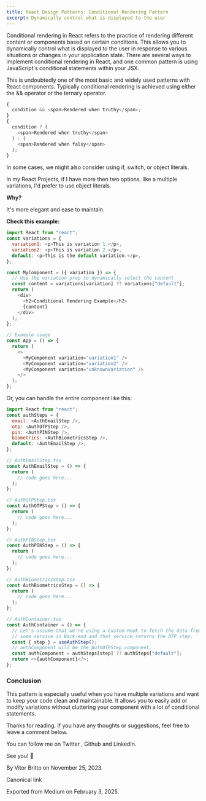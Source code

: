 ```yaml
---
title: React Design Patterns: Conditional Rendering Pattern
excerpt: Dynamically control what is displayed to the user
---
```


Conditional rendering in React refers to the practice of rendering different content or components based on certain conditions. This allows you to dynamically control what is displayed to the user in response to various situations or changes in your application state. There are several ways to implement conditional rendering in React, and one common pattern is using JavaScript's conditional statements within your JSX.

This is undoubtedly one of the most basic and widely used patterns with React components. Typically conditional rendering is achieved using either the && operator or the ternary operator.

```js
{
  condition && <span>Rendered when truthy</span>;
}
{
  condition ? (
    <span>Rendered when truthy</span>
  ) : (
    <span>Rendered when falsy</span>
  );
}
```

In some cases, we might also consider using if, switch, or object literals.

In my React Projects, if I have more then two options, like a multiple variations, I'd prefer to use object literals.

**Why?**

It's more elegant and ease to maintain.

**Check this example:**

```js
import React from "react";
const variations = {
  variation1: <p>This is variation 1.</p>,
  variation2: <p>This is variation 2.</p>,
  default: <p>This is the default variation.</p>,
};

const MyComponent = ({ variation }) => {
  // Use the variation prop to dynamically select the content
  const content = variations[variation] ?? variations["default"];
  return (
    <div>
      <h2>Conditional Rendering Example</h2>
      {content}
    </div>
  );
};

// Example usage
const App = () => {
  return (
    <>
      <MyComponent variation="variation1" />
      <MyComponent variation="variation2" />
      <MyComponent variation="unknownVariation" />
    </>
  );
};
```

Or, you can handle the entire component like this:

```js
import React from "react";
const authSteps = {
  email: <AuthEmailStep />,
  otp: <AuthOTPStep />,
  pin: <AuthPINStep />,
  biometrics: <AuthBiometricsStep />,
  default: <AuthEmailStep />,
};

// AuthEmailStep.tsx
const AuthEmailStep = () => {
  return (
    // code goes here...
  );
};

// AuthOTPStep.tsx
const AuthOTPStep = () => {
  return (
    // code goes here...
  );
};

// AuthPINStep.tsx
const AuthPINStep = () => {
  return (
    // code goes here...
  );
};

// AuthBiometricsStep.tsx
const AuthBiometricsStep = () => {
  return (
    // code goes here...
  );
};

// AuthContainer.tsx
const AuthContainer = () => {
  // Let's assume that we're using a Custom Hook to fetch the data from
  // some service in Back-end and that service returns the OTP step.
  const { step } = useAuthStep();
  // authComponent will be the AuthOTPStep component.
  const authComponent = authSteps[step] ?? authSteps["default"];
  return <>{authComponent}</>;
};
```

### Conclusion

This pattern is especially useful when you have multiple variations and want to keep your code clean and maintainable. It allows you to easily add or modify variations without cluttering your component with a lot of conditional statements.

Thanks for reading. If you have any thoughts or suggestions, feel free to leave a comment below.

You can follow me on Twitter , Github and LinkedIn.

See you! 👋

By Vitor Britto on November 25, 2023.

Canonical link

Exported from Medium on February 3, 2025.

